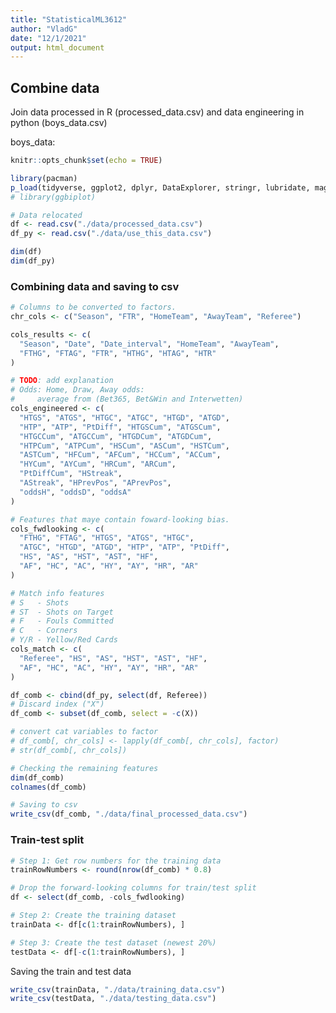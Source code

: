 ```yaml
---
title: "StatisticalML3612"
author: "VladG"
date: "12/1/2021"
output: html_document
---
```


## Combine data 
Join data processed in R (processed_data.csv) 
and data engineering in python (boys_data.csv) 

boys_data: 
```r
knitr::opts_chunk$set(echo = TRUE)
```
```r
library(pacman)
p_load(tidyverse, ggplot2, dplyr, DataExplorer, stringr, lubridate, magrittr)
# library(ggbiplot)

# Data relocated
df <- read.csv("./data/processed_data.csv")
df_py <- read.csv("./data/use_this_data.csv")

dim(df)
dim(df_py)
```

### Combining data and saving to csv
```r
# Columns to be converted to factors.
chr_cols <- c("Season", "FTR", "HomeTeam", "AwayTeam", "Referee")

cols_results <- c(
  "Season", "Date", "Date_interval", "HomeTeam", "AwayTeam",
  "FTHG", "FTAG", "FTR", "HTHG", "HTAG", "HTR"
)

# TODO: add explanation
# Odds: Home, Draw, Away odds:
#     average from (Bet365, Bet&Win and Interwetten)
cols_engineered <- c(
  "HTGS", "ATGS", "HTGC", "ATGC", "HTGD", "ATGD",
  "HTP", "ATP", "PtDiff", "HTGSCum", "ATGSCum",
  "HTGCCum", "ATGCCum", "HTGDCum", "ATGDCum",
  "HTPCum", "ATPCum", "HSCum", "ASCum", "HSTCum",
  "ASTCum", "HFCum", "AFCum", "HCCum", "ACCum",
  "HYCum", "AYCum", "HRCum", "ARCum",
  "PtDiffCum", "HStreak",
  "AStreak", "HPrevPos", "APrevPos",
  "oddsH", "oddsD", "oddsA"
)

# Features that maye contain foward-looking bias.
cols_fwdlooking <- c(
  "FTHG", "FTAG", "HTGS", "ATGS", "HTGC",
  "ATGC", "HTGD", "ATGD", "HTP", "ATP", "PtDiff",
  "HS", "AS", "HST", "AST", "HF",
  "AF", "HC", "AC", "HY", "AY", "HR", "AR"
)

# Match info features
# S   - Shots
# ST  - Shots on Target
# F   - Fouls Committed
# C   - Corners
# Y/R - Yellow/Red Cards
cols_match <- c(
  "Referee", "HS", "AS", "HST", "AST", "HF",
  "AF", "HC", "AC", "HY", "AY", "HR", "AR"
)

df_comb <- cbind(df_py, select(df, Referee))
# Discard index ("X")
df_comb <- subset(df_comb, select = -c(X))

# convert cat variables to factor
# df_comb[, chr_cols] <- lapply(df_comb[, chr_cols], factor)
# str(df_comb[, chr_cols])

# Checking the remaining features
dim(df_comb)
colnames(df_comb)

# Saving to csv
write_csv(df_comb, "./data/final_processed_data.csv")
```

### Train-test split
```r
# Step 1: Get row numbers for the training data
trainRowNumbers <- round(nrow(df_comb) * 0.8)

# Drop the forward-looking columns for train/test split
df <- select(df_comb, -cols_fwdlooking)

# Step 2: Create the training dataset
trainData <- df[c(1:trainRowNumbers), ]

# Step 3: Create the test dataset (newest 20%)
testData <- df[-c(1:trainRowNumbers), ]
```

Saving the train and test data
```r
write_csv(trainData, "./data/training_data.csv")
write_csv(testData, "./data/testing_data.csv")
```